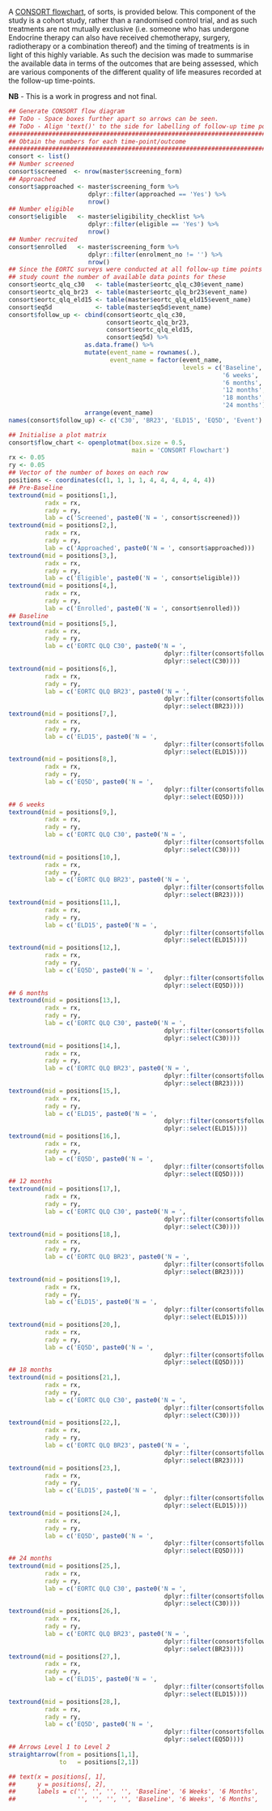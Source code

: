 A [CONSORT flowchart](http://www.consort-statement.org/consort-statement/flow-diagram), of sorts, is provided below.  This component of the study is a cohort study, rather than a randomised control trial, and as such treatments are not mutually exclusive (i.e. someone who has undergone Endocrine therapy can also have received chemotherapy, surgery, radiotherapy or a combination thereof) and the timing of treatments is in light of this highly variable.  As such the decision was made to summarise the available data in terms of the outcomes that are being assessed, which are various components of the different quality of life measures recorded at the follow-up time-points.

**NB** - This is a work in progress and not final.

```r
## Generate CONSORT flow diagram
## ToDo - Space boxes further apart so arrows can be seen.
## ToDo - Align 'text()' to the side for labelling of follow-up time points
###############################################################################
## Obtain the numbers for each time-point/outcome                            ##
###############################################################################
consort <- list()
## Number screened
consort$screened  <- nrow(master$screening_form)
## Approached
consort$approached <- master$screening_form %>%
                      dplyr::filter(approached == 'Yes') %>%
                      nrow()
## Number eligible
consort$eligible   <- master$eligibility_checklist %>%
                      dplyr::filter(eligible == 'Yes') %>%
                      nrow()
## Number recruited
consort$enrolled   <- master$screening_form %>%
                      dplyr::filter(enrolment_no != '') %>%
                      nrow()
## Since the EORTC surveys were conducted at all follow-up time points for the Cohort
## study count the number of available data points for these
consort$eortc_qlq_c30   <- table(master$eortc_qlq_c30$event_name)
consort$eortc_qlq_br23  <- table(master$eortc_qlq_br23$event_name)
consort$eortc_qlq_eld15 <- table(master$eortc_qlq_eld15$event_name)
consort$eq5d            <- table(master$eq5d$event_name)
consort$follow_up <- cbind(consort$eortc_qlq_c30,
                           consort$eortc_qlq_br23,
                           consort$eortc_qlq_eld15,
                           consort$eq5d) %>%
                     as.data.frame() %>%
                     mutate(event_name = rownames(.),
                            event_name = factor(event_name,
                                                levels = c('Baseline',
                                                           '6 weeks',
                                                           '6 months',
                                                           '12 months',
                                                           '18 months',
                                                           '24 months'))) %>%
                     arrange(event_name)
names(consort$follow_up) <- c('C30', 'BR23', 'ELD15', 'EQ5D', 'Event')

## Initialise a plot matrix
consort$flow_chart <- openplotmat(box.size = 0.5,
                                  main = 'CONSORT Flowchart')
rx <- 0.05
ry <- 0.05
## Vector of the number of boxes on each row
positions <- coordinates(c(1, 1, 1, 1, 4, 4, 4, 4, 4, 4))
## Pre-Baseline
textround(mid = positions[1,],
          radx = rx,
          rady = ry,
          lab = c('Screened', paste0('N = ', consort$screened)))
textround(mid = positions[2,],
          radx = rx,
          rady = ry,
          lab = c('Approached', paste0('N = ', consort$approached)))
textround(mid = positions[3,],
          radx = rx,
          rady = ry,
          lab = c('Eligible', paste0('N = ', consort$eligible)))
textround(mid = positions[4,],
          radx = rx,
          rady = ry,
          lab = c('Enrolled', paste0('N = ', consort$enrolled)))
## Baseline
textround(mid = positions[5,],
          radx = rx,
          rady = ry,
          lab = c('EORTC QLQ C30', paste0('N = ',
                                           dplyr::filter(consort$follow_up, Event == 'Baseline') %>%
                                           dplyr::select(C30))))
textround(mid = positions[6,],
          radx = rx,
          rady = ry,
          lab = c('EORTC QLQ BR23', paste0('N = ',
                                           dplyr::filter(consort$follow_up, Event == 'Baseline') %>%
                                           dplyr::select(BR23))))
textround(mid = positions[7,],
          radx = rx,
          rady = ry,
          lab = c('ELD15', paste0('N = ',
                                           dplyr::filter(consort$follow_up, Event == 'Baseline') %>%
                                           dplyr::select(ELD15))))
textround(mid = positions[8,],
          radx = rx,
          rady = ry,
          lab = c('EQ5D', paste0('N = ',
                                           dplyr::filter(consort$follow_up, Event == 'Baseline') %>%
                                           dplyr::select(EQ5D))))
## 6 weeks
textround(mid = positions[9,],
          radx = rx,
          rady = ry,
          lab = c('EORTC QLQ C30', paste0('N = ',
                                           dplyr::filter(consort$follow_up, Event == '6 weeks') %>%
                                           dplyr::select(C30))))
textround(mid = positions[10,],
          radx = rx,
          rady = ry,
          lab = c('EORTC QLQ BR23', paste0('N = ',
                                           dplyr::filter(consort$follow_up, Event == '6 weeks') %>%
                                           dplyr::select(BR23))))
textround(mid = positions[11,],
          radx = rx,
          rady = ry,
          lab = c('ELD15', paste0('N = ',
                                           dplyr::filter(consort$follow_up, Event == '6 weeks') %>%
                                           dplyr::select(ELD15))))
textround(mid = positions[12,],
          radx = rx,
          rady = ry,
          lab = c('EQ5D', paste0('N = ',
                                           dplyr::filter(consort$follow_up, Event == '6 weeks') %>%
                                           dplyr::select(EQ5D))))
## 6 months
textround(mid = positions[13,],
          radx = rx,
          rady = ry,
          lab = c('EORTC QLQ C30', paste0('N = ',
                                           dplyr::filter(consort$follow_up, Event == '6 months') %>%
                                           dplyr::select(C30))))
textround(mid = positions[14,],
          radx = rx,
          rady = ry,
          lab = c('EORTC QLQ BR23', paste0('N = ',
                                           dplyr::filter(consort$follow_up, Event == '6 months') %>%
                                           dplyr::select(BR23))))
textround(mid = positions[15,],
          radx = rx,
          rady = ry,
          lab = c('ELD15', paste0('N = ',
                                           dplyr::filter(consort$follow_up, Event == '6 months') %>%
                                           dplyr::select(ELD15))))
textround(mid = positions[16,],
          radx = rx,
          rady = ry,
          lab = c('EQ5D', paste0('N = ',
                                           dplyr::filter(consort$follow_up, Event == '6 months') %>%
                                           dplyr::select(EQ5D))))
## 12 months
textround(mid = positions[17,],
          radx = rx,
          rady = ry,
          lab = c('EORTC QLQ C30', paste0('N = ',
                                           dplyr::filter(consort$follow_up, Event == '12 months') %>%
                                           dplyr::select(C30))))
textround(mid = positions[18,],
          radx = rx,
          rady = ry,
          lab = c('EORTC QLQ BR23', paste0('N = ',
                                           dplyr::filter(consort$follow_up, Event == '12 months') %>%
                                           dplyr::select(BR23))))
textround(mid = positions[19,],
          radx = rx,
          rady = ry,
          lab = c('ELD15', paste0('N = ',
                                           dplyr::filter(consort$follow_up, Event == '12 months') %>%
                                           dplyr::select(ELD15))))
textround(mid = positions[20,],
          radx = rx,
          rady = ry,
          lab = c('EQ5D', paste0('N = ',
                                           dplyr::filter(consort$follow_up, Event == '12 months') %>%
                                           dplyr::select(EQ5D))))
## 18 months
textround(mid = positions[21,],
          radx = rx,
          rady = ry,
          lab = c('EORTC QLQ C30', paste0('N = ',
                                           dplyr::filter(consort$follow_up, Event == '18 months') %>%
                                           dplyr::select(C30))))
textround(mid = positions[22,],
          radx = rx,
          rady = ry,
          lab = c('EORTC QLQ BR23', paste0('N = ',
                                           dplyr::filter(consort$follow_up, Event == '18 months') %>%
                                           dplyr::select(BR23))))
textround(mid = positions[23,],
          radx = rx,
          rady = ry,
          lab = c('ELD15', paste0('N = ',
                                           dplyr::filter(consort$follow_up, Event == '18 months') %>%
                                           dplyr::select(ELD15))))
textround(mid = positions[24,],
          radx = rx,
          rady = ry,
          lab = c('EQ5D', paste0('N = ',
                                           dplyr::filter(consort$follow_up, Event == '18 months') %>%
                                           dplyr::select(EQ5D))))
## 24 months
textround(mid = positions[25,],
          radx = rx,
          rady = ry,
          lab = c('EORTC QLQ C30', paste0('N = ',
                                           dplyr::filter(consort$follow_up, Event == '24 months') %>%
                                           dplyr::select(C30))))
textround(mid = positions[26,],
          radx = rx,
          rady = ry,
          lab = c('EORTC QLQ BR23', paste0('N = ',
                                           dplyr::filter(consort$follow_up, Event == '24 months') %>%
                                           dplyr::select(BR23))))
textround(mid = positions[27,],
          radx = rx,
          rady = ry,
          lab = c('ELD15', paste0('N = ',
                                           dplyr::filter(consort$follow_up, Event == '24 months') %>%
                                           dplyr::select(ELD15))))
textround(mid = positions[28,],
          radx = rx,
          rady = ry,
          lab = c('EQ5D', paste0('N = ',
                                           dplyr::filter(consort$follow_up, Event == '24 months') %>%
                                           dplyr::select(EQ5D))))
## Arrows Level 1 to Level 2
straightarrow(from = positions[1,1],
              to   = positions[2,1])

## text(x = positions[, 1],
##      y = positions[, 2],
##      labels = c('', '', '', '', 'Baseline', '6 Weeks', '6 Months', '12 Months', '18 Months', '24 Months',
##                 '', '', '', '', 'Baseline', '6 Weeks', '6 Months', '12 Months', '18 Months', '24 Months'))



```
